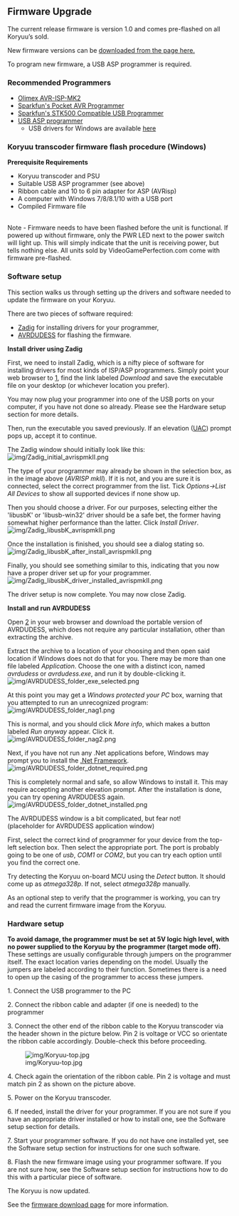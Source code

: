 == Firmware Upgrade ==

The current release firmware is version 1.0 and comes pre-flashed on all Koryuu’s sold.

New firmware versions can be [https://github.com/megari/koryuu-fw/releases downloaded from the page here.]

To program new firmware, a USB ASP programmer is required.

=== Recommended Programmers ===

* [https://www.olimex.com/Products/AVR/Programmers/AVR-ISP-MK2/open-source-hardware Olimex AVR-ISP-MK2]
* [https://www.sparkfun.com/products/9825 Sparkfun's Pocket AVR Programmer]
* [https://www.sparkfun.com/products/8702 Sparkfun's STK500 Compatible USB Programmer]
* [https://www.fischl.de/usbasp/ USB ASP programmer]
** USB drivers for Windows are available [https://protostack.com.au/download/USBasp-win-driver-x86-x64-v3.0.7.zip here]

=== Koryuu transcoder firmware flash procedure (Windows) ===

'''Prerequisite Requirements'''

* Koryuu transcoder and PSU
* Suitable USB ASP programmer (see above)
* Ribbon cable and 10 to 6 pin adapter for ASP (AVRisp)
* A computer with Windows 7/8/8.1/10 with a USB port
* Compiled Firmware file
<br>
Note - Firmware needs to have been flashed before the unit is functional. If powered up without firmware, only the PWR LED next to the power switch will light up. This will simply indicate that the unit is receiving power, but tells nothing else. All units sold by VideoGamePerfection.com come with firmware pre-flashed.

=== Software setup ===

This section walks us through setting up the drivers and software needed to update the firmware on your Koryuu.

There are two pieces of software required:
* [https://zadig.akeo.ie/ Zadig] for installing drivers for your programmer,
* [https://blog.zakkemble.net/avrdudess-a-gui-for-avrdude/ AVRDUDESS] for flashing the firmware.

'''Install driver using Zadig'''

First, we need to install Zadig, which is a nifty piece of software for installing drivers for most kinds of ISP/ASP programmers. Simply point your web browser to [https://zadig.akeo.ie/], find the link labeled ''Download'' and save the executable file on your desktop (or whichever location you prefer).

You may now plug your programmer into one of the USB ports on your computer, if you have not done so already. Please see the Hardware setup section for more details.

Then, run the executable you saved previously. If an elevation ([https://en.wikipedia.org/wiki/User_Account_Control UAC]) prompt pops up, accept it to continue.

The Zadig window should initially look like this:<br>
[[File:img/Zadig_initial_avrispmkII.png]]

The type of your programmer may already be shown in the selection box, as in the image above (''AVRISP mkII''). If it is not, and you are sure it is connected, select the correct programmer from the list. Tick ''Options->List All Devices'' to show all supported devices if none show up.

Then you should choose a driver. For our purposes, selecting either the 'libusbK' or 'libusb-win32' driver should be a safe bet, the former having somewhat higher performance than the latter. Click ''Install Driver''.<br>
[[File:img/Zadig_libusbK_avrispmkII.png]]

Once the installation is finished, you should see a dialog stating so.<br>
[[File:img/Zadig_libusbK_after_install_avrispmkII.png]]

Finally, you should see something similar to this, indicating that you now have a proper driver set up for your programmer.<br>
[[File:img/Zadig_libusbK_driver_installed_avrispmkII.png]]

The driver setup is now complete. You may now close Zadig.

'''Install and run AVRDUDESS'''

Open [https://blog.zakkemble.net/avrdudess-a-gui-for-avrdude/] in your web browser and download the portable version of AVRDUDESS, which does not require any particular installation, other than extracting the archive.

Extract the archive to a location of your choosing and then open said location if Windows does not do that for you. There may be more than one file labeled ''Application''. Choose the one with a distinct icon, named ''avrdudess'' or ''avrdudess.exe'', and run it by double-clicking it.
[[File:img/AVRDUDESS_folder_exe_selected.png]]

At this point you may get a ''Windows protected your PC'' box, warning that you attempted to run an unrecognized program:<br>
[[File:img/AVRDUDESS_folder_nag1.png]]

This is normal, and you should click ''More info'', which makes a button labeled ''Run anyway'' appear. Click it.<br>
[[File:img/AVRDUDESS_folder_nag2.png]]

Next, if you have not run any .Net applications before, Windows may prompt you to install the [https://en.wikipedia.org/wiki/.NET_Framework .Net Framework].<br>
[[File:img/AVRDUDESS_folder_dotnet_required.png]]

This is completely normal and safe, so allow Windows to install it. This may require accepting another elevation prompt. After the installation is done, you can try opening AVRDUDESS again.<br>
[[File:img/AVRDUDESS_folder_dotnet_installed.png]]

The AVRDUDESS window is a bit complicated, but fear not!<br>
(placeholder for AVRDUDESS application window)

First, select the correct kind of programmer for your device from the top-left selection box. Then select the appropriate port. The port is probably going to be one of ''usb'', ''COM1'' or ''COM2'', but you can try each option until you find the correct one.

Try detecting the Koryuu on-board MCU using the ''Detect'' button. It should come up as ''atmega328p''. If not, select ''atmega328p'' manually.

As an optional step to verify that the programmer is working, you can try and read the current firmware image from the Koryuu.

=== Hardware setup ===

'''To avoid damage, the programmer must be set at 5V logic high level, with no power supplied to the Koryuu by the programmer (target mode off).''' These settings are usually configurable through jumpers on the programmer itself. The exact location varies depending on the model. Usually the jumpers are labeled according to their function. Sometimes there is a need to open up the casing of the programmer to access these jumpers.

1. Connect the USB programmer to the PC

2. Connect the ribbon cable and adapter (if one is needed) to the programmer

3. Connect the other end of the ribbon cable to the Koryuu transcoder via the header shown in the picture below. Pin 2 is voltage or VCC so orientate the ribbon cable accordingly. Double-check this before proceeding.

[[File:img/Koryuu-top.jpg]]

4. Check again the orientation of the ribbon cable. Pin 2 is voltage and must match pin 2 as shown on the picture above.

5. Power on the Koryuu transcoder.

6. If needed, install the driver for your programmer. If you are not sure if you have an appropriate driver installed or how to install one, see the Software setup section for details.

7. Start your programmer software. If you do not have one installed yet, see the Software setup section for instructions for one such software.

8. Flash the new firmware image using your programmer software. If you are not sure how, see the Software setup section for instructions how to do this with a particular piece of software.

The Koryuu is now updated.

See the [https://github.com/megari/koryuu-fw/releases firmware download page] for more information.
